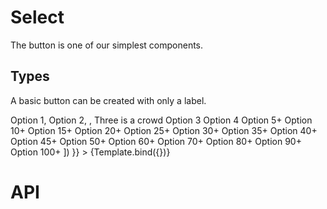 

<Meta
  title="Forms/Select"
  component={Select}
/>


# Select
The button is one of our simplest components.

## Types
A basic button can be created with only a label.

<Canvas>
  <Story
    name="Default"
    args={{
      type: 'text',
      value: 2,
      placeholder: 'Default input',
      children: ([
        <SelectItem value={1}>Option 1</SelectItem>,
        <SelectItem value={2}>Option 2</SelectItem>,
        <SelectDivider />,
        <SelectGroup>
          <SelectLabel>Three is a crowd</SelectLabel>
          <SelectItem value={3}>Option 3</SelectItem>
          <SelectItem value={4}>Option 4</SelectItem>
          <SelectDivider />
          <SelectItem value={5}>Option 5+</SelectItem>
          <SelectItem value={10}>Option 10+</SelectItem>
          <SelectItem value={15}>Option 15+</SelectItem>
          <SelectItem value={20}>Option 20+</SelectItem>
          <SelectItem value={25}>Option 25+</SelectItem>
          <SelectItem value={30}>Option 30+</SelectItem>
          <SelectItem value={35}>Option 35+</SelectItem>
          <SelectItem value={40}>Option 40+</SelectItem>
          <SelectItem value={45}>Option 45+</SelectItem>
          <SelectItem value={50}>Option 50+</SelectItem>
          <SelectItem value={60}>Option 60+</SelectItem>
          <SelectItem value={70}>Option 70+</SelectItem>
          <SelectItem value={80}>Option 80+</SelectItem>
          <SelectItem value={90}>Option 90+</SelectItem>
          <SelectItem value={100}>Option 100+</SelectItem>
        </SelectGroup>
      ])
    }}
  >
    {Template.bind({})}
  </Story>
</Canvas>

# API
<ArgsTable of={Select} />
<ArgsTable of={SelectItem} />
